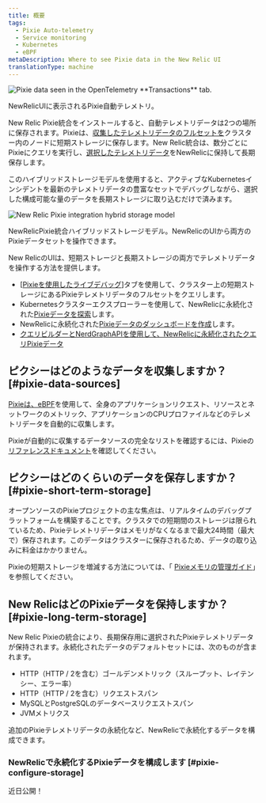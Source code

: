 ```yaml
---
title: 概要
tags:
  - Pixie Auto-telemetry
  - Service monitoring
  - Kubernetes
  - eBPF
metaDescription: Where to see Pixie data in the New Relic UI
translationType: machine
---
```




<img
  title="New Relic's UI pulls data from  data seen in the OpenTelemetry **Transactions** tab. "
  alt="Pixie data seen in the OpenTelemetry **Transactions** tab. "
  src={pixieServiceOtelTransactions}
/>

<figcaption>
  NewRelicUIに表示されるPixie自動テレメトリ。
</figcaption>

New Relic Pixie統合をインストールすると、自動テレメトリデータは2つの場所に保存されます。Pixieは、[収集したテレメトリデータのフルセットを](#pixie-data-sources)クラスター内のノードに短期ストレージに保存します。New Relic統合は、数分ごとにPixieにクエリを実行し、[選択したテレメトリデータ](#pixie-long-term-storage)をNewRelicに保持して長期保存します。

このハイブリッドストレージモデルを使用すると、アクティブなKubernetesインシデントを最新のテレメトリデータの豊富なセットでデバッグしながら、選択した構成可能な量のデータを長期ストレージに取り込むだけで済みます。

<img
  title="The New Relic Pixie integration hybrid storage model"
  alt="New Relic Pixie integration hybrid storage model"
  src={pixieHybridStorage}
/>

<figcaption>
  NewRelicPixie統合ハイブリッドストレージモデル。NewRelicのUIから両方のPixieデータセットを操作できます。
</figcaption>

New RelicのUIは、短期ストレージと長期ストレージの両方でテレメトリデータを操作する方法を提供します。

* \[[Pixieを使用したライブデバッグ](/docs/kubernetes-pixie/auto-telemetry-pixie/understand-use-data/live-debugging-with-pixie)]タブを使用して、クラスター上の短期ストレージにあるPixieテレメトリデータのフルセットをクエリします。
* Kubernetesクラスターエクスプローラーを使用して、NewRelicに永続化された[Pixieデータを探索](/docs/kubernetes-pixie/auto-telemetry-pixie/understand-use-data/explore-pixie-data)します。
* NewRelicに永続化された[Pixieデータのダッシュボードを作成](/docs/kubernetes-pixie/auto-telemetry-pixie/understand-use-data/dashboard-pixie-data)します。
* [クエリビルダーとNerdGraphAPIを使用して、NewRelicに永続化されたクエリPixieデータ](/docs/kubernetes-pixie/auto-telemetry-pixie/understand-use-data/query-pixie-data)

## ピクシーはどのようなデータを収集しますか？ [#pixie-data-sources]

[Pixieは、eBPF](https://docs.px.dev/about-pixie/pixie-ebpf/)を使用して、全身のアプリケーションリクエスト、リソースとネットワークのメトリック、アプリケーションのCPUプロファイルなどのテレメトリデータを自動的に収集します。

Pixieが自動的に収集するデータソースの完全なリストを確認するには、Pixieの[リファレンスドキュメント](https://docs.px.dev/about-pixie/data-sources/)を確認してください。

## ピクシーはどのくらいのデータを保存しますか？ [#pixie-short-term-storage]

オープンソースのPixieプロジェクトの主な焦点は、リアルタイムのデバッグプラットフォームを構築することです。クラスタでの短期間のストレージは限られているため、Pixieテレメトリデータはメモリがなくなるまで最大24時間（最大で）保存されます。このデータはクラスターに保存されるため、データの取り込みに料金はかかりません。

Pixieの短期ストレージを増減する方法については、「 [Pixieメモリの管理ガイド](<>)」を参照してください。

## New RelicはどのPixieデータを保持しますか？ [#pixie-long-term-storage]

New Relic Pixieの統合により、長期保存用に選択されたPixieテレメトリデータが保持されます。永続化されたデータのデフォルトセットには、次のものが含まれます。

* HTTP（HTTP / 2を含む）ゴールデンメトリック（スループット、レイテンシー、エラー率）
* HTTP（HTTP / 2を含む）リクエストスパン
* MySQLとPostgreSQLのデータベースリクエストスパン
* JVMメトリクス

追加のPixieテレメトリデータの永続化など、NewRelicで永続化するデータを構成できます。

### NewRelicで永続化するPixieデータを構成します [#pixie-configure-storage]

近日公開！